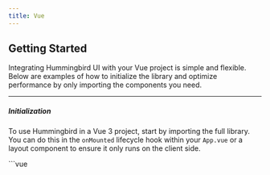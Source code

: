 ```yaml
---
title: Vue
---
```


## Getting Started

Integrating Hummingbird UI with your Vue project is simple and flexible. Below are examples of how to initialize the library and optimize performance by only importing the components you need.

---

##### Initialization

To use Hummingbird in a Vue 3 project, start by importing the full library. You can do this in the `onMounted` lifecycle hook within your `App.vue` or a layout component to ensure it only runs on the client side.

<Example>
  <div slot="code">
    ```vue
    <script setup>
    import { onMounted } from 'vue';

    // Initialize Hummingbird
    onMounted(() => {
      import('@hummingbirdui/hummingbird')
    })
    </script>

    <template>
      ...
    </template>
    ```

  </div>
</Example>

This approach is useful during development or when you want to include the entire JavaScript bundle. However, for better performance in production, consider importing only the modules you need.

---

##### Optimize

To optimize your app's performance, selectively import only the JavaScript modules for the components you're actually using. This reduces bundle size and speeds up loading.

Below is an example where only the `modal` component is included:

<Example>
  <div slot="code">
    ```vue
    <script setup>
    import { onMounted } from 'vue';

    onMounted(() => {
      // import('@hummingbirdui/hummingbird/lib/esm/scripts/alert');
      // import('@hummingbirdui/hummingbird/lib/esm/scripts/button');
      // import('@hummingbirdui/hummingbird/lib/esm/scripts/carousel');
      // import('@hummingbirdui/hummingbird/lib/esm/scripts/collapse');
      // import('@hummingbirdui/hummingbird/lib/esm/scripts/dropdown');
      import('@hummingbirdui/hummingbird/lib/esm/scripts/modal');
      // import('@hummingbirdui/hummingbird/lib/esm/scripts/offcanvas');
      // import('@hummingbirdui/hummingbird/lib/esm/scripts/popover');
      // import('@hummingbirdui/hummingbird/lib/esm/scripts/scrollspy');
      // import('@hummingbirdui/hummingbird/lib/esm/scripts/tab');
      // import('@hummingbirdui/hummingbird/lib/esm/scripts/toast');
      // import('@hummingbirdui/hummingbird/lib/esm/scripts/tooltip');
    })
    </script>

    <template>
      ...
    </template>
    ```

  </div>
</Example>

---

##### JavaScript API

Hummingbird also provides a JavaScript API for programmatic control of components. For example, you can toggle an modal manually using the API.

Here’s how to initialize and use the `Modal` component:

<Example>
  <div slot="code">
    ```vue
    <script>
    import { Modal } from '@hummingbirdui/hummingbird';
    import { onMounted } from 'vue';

    onMounted(() => {
      const myModal = new Modal('.modal');
      const openBtn = document.querySelector('[data-open-demo-modal]');

      openBtn.addEventListener('click', () => {
        myModal.toggle();
      })
    })
    </script>

    <template>
      <button class="btn btn-primary" data-open-demo-modal>Toggle Modal</button>
      <div class="modal"> ... </div>
    </template>
    ```

  </div>
</Example>

This method gives you full control over when and how the component is shown or hidden, which is especially useful in dynamic interfaces.
